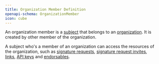 ```yaml
---
title: Organization Member Definition
openapi-schema: OrganizationMember
icon: cube
---
```


An organization member is a [subject](../subject/definition) that belongs to an [organization](../organization/definition). It is created by other member of the organization.

A subject who's a member of an organization can access the resources of the organization, such as [signature requests](../signaturerequest/definition), [signature request invites](../signaturerequestinvite/definition), [links](../organizationlink/definition), [API keys](../apikey/definition) and [endorsables](../endorsable/definition).
